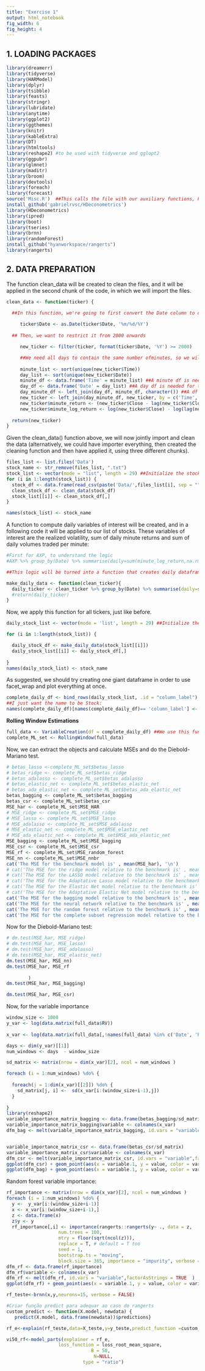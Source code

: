 ```yaml
---
title: "Exercise 1"
output: html_notebook
fig_width: 6 
fig_height: 4 
---
```


## **1. LOADING PACKAGES**

```r

library(dreamerr)
library(tidyverse)
library(HARModel)
library(dplyr)
library(tsibble)
library(feasts)
library(stringr)
library(lubridate)
library(anytime)
library(ggplot2)
library(ggthemes)
library(knitr)
library(kableExtra)
library(DT)
library(htmltools)
library(reshape2) #to be used with tidyverse and gglopt2
library(ggpubr)
library(glmnet)
library(maditr)
library(broom)
library(devtools)
library(foreach)
library(forecast)
source('Misc.R')  ##This calls the file with our auxiliary functions, keeping our code clean.
install_github('gabrielrvsc/HDeconometrics')
library(HDeconometrics)
library(ipred)
library(boot)
library(tseries)
library(brnn)
library(randomForest)
install_github("hyanworkspace/rangerts")
library(rangerts)
```

## **2. DATA PREPARATION**

The function clean_data will be created to clean the files, and it will be applied in the second chunk of the code, in which we will import the files.

```r
clean_data <- function(ticker) {

  ##In this function, we're going to first convert the Date column to date:
 
     ticker$Date <- as.Date(ticker$Date, '%m/%d/%Y')
  
  ## Then, we want to restrict it from 2000 onwards

     new_ticker <- filter(ticker, format(ticker$Date, '%Y') >= 2000)

     ##We need all days to contain the same number ofminutes, so we will use the left_join command first ensure that, and also to create NA for all MINUTES for which certain stocks do not have data.
     
     minute_list <- sort(unique(new_ticker$Time)) 
     day_list <- sort(unique(new_ticker$Date))
     minute_df <- data.frame('Time' = minute_list) ##A minute df is needed for the left_join() to be applied
     day_df <- data.frame('Date' = day_list) ##A day df is needed for the left_join() to be applied
     day_minute_df <- left_join(day_df, minute_df, character()) ##A df is created in which all 390 possible minutes were joined into each possible day
     new_ticker <- left_join(day_minute_df, new_ticker, by = c('Time', 'Date')) ##Then we left join all the informations in the new ticker into the day_minute df, uniformising all dates for all stocks in number of minutes
     new_ticker$minute_return <- (new_ticker$Close - lag(new_ticker$Close))/ new_ticker$Close ##Return taken on levels: p_t - p_{t-1} / p_{t-1}
     new_ticker$minute_log_return <- log(new_ticker$Close) - log(lag(new_ticker$Close)) ##Log return: log(p_t) - log(p_{t-1})
     
  return(new_ticker)
}
```

Given the clean_data() function above, we will now jointly import and clean the data (alternatively, we could have importer everything, then created the cleaning function and then have applied it, using three different chunks). 


```r
files_list <- list.files('Data')
stock_name <- str_remove(files_list, ".txt")
stock_list <- vector(mode = "list", length = 29) ##Initialize the stock list.
for (i in 1:length(stock_list)) {
  stock_df <- data.frame(read_csv(paste('Data/',files_list[i], sep = ""), col_types = cols())) 
  clean_stock_df <- clean_data(stock_df)
  stock_list[[i]] <- clean_stock_df[,]
}

names(stock_list) <- stock_name
```

A function to compute daily variables of interest will be created, and in a following code it will be applied to our list of stocks. These variables of interest are the realized volatility, sum of daily minute returns and sum of daily volumes traded per minute:

```r

#First for AXP, to understand the logic
#AXP %>% group_by(Date) %>% summarise(daily=sum(minute_log_return,na.rm=T), RV = sum(minute_log_return^2, na.rm = T), VOL = sum(Volume, na.rm = T), log_RV = log(sum(minute_log_return^2, na.rm = T)) ) ##This works as intended, just creates our daily dataframe. Therefore

##This logic will be turned into a function that creates daily dataframes for all of the tickers

make_daily_data <- function(clean_ticker){
  daily_ticker <- clean_ticker %>% group_by(Date) %>% summarise(daily=sum(minute_log_return,na.rm=T), RV = sum(minute_log_return^2, na.rm = T), VOL = sum(Volume, na.rm = T), log_RV = log(sum(minute_log_return^2, na.rm = T)) )
  #return(daily_ticker)
}
```

Now, we apply this function for all tickers, just like before.

```r
daily_stock_list <- vector(mode = 'list', length = 29) ##Initialize the daily stock list.

for (i in 1:length(stock_list)) {

  daily_stock_df <- make_daily_data(stock_list[[i]])
  daily_stock_list[[i]] <- daily_stock_df[,]
  
}
names(daily_stock_list) <- stock_name
```


As suggested, we should try creating one giant dataframe in order to use facet_wrap and plot everything at once.

```r
complete_daily_df <- bind_rows(daily_stock_list, .id = "column_label")
##I just want the name to be Stock:
names(complete_daily_df)[names(complete_daily_df)== 'column_label'] <- 'Stock'
```




**Rolling Window Estimations**
```r
full_data <- VariableCreation(df = complete_daily_df) ##We use this function to create the desired variables.
complete_ML_set <- RollingWindow(full_data)

```
Now, we can extract the objects and calculate MSEs and do the Diebold-Mariano test.
```r
# betas_lasso <-complete_ML_set$betas_lasso 
# betas_ridge <- complete_ML_set$betas_ridge
# betas_adalasso <- complete_ML_set$betas_adalasso
# betas_elastic_net <- complete_ML_set$betas_elastic_net
# betas_ada_elastic_net <- complete_ML_set$betas_ada_elastic_net
betas_bagging <- complete_ML_set$betas_bagging
betas_csr <- complete_ML_set$betas_csr
MSE_har <- complete_ML_set$MSE_HAR
# MSE_ridge <- complete_ML_set$MSE_ridge
# MSE_lasso <- complete_ML_set$MSE_lasso
# MSE_adalasso <- complete_ML_set$MSE_adalasso
# MSE_elastic_net <- complete_ML_set$MSE_elastic_net
# MSE_ada_elastic_net <- complete_ML_set$MSE_ada_elastic_net
MSE_bagging <- complete_ML_set$MSE_bagging
MSE_csr <- complete_ML_set$MSE_csr
MSE_rf <- complete_ML_set$MSE_random_forest
MSE_nn <- complete_ML_set$MSE_nnbr
cat('The MSE for the benchmark model is' , mean(MSE_har), '\n')
# cat('The MSE for the ridge model relative to the benchmark is' , mean(MSE_ridge)/mean(MSE_har),'and its absolute value is',mean(MSE_ridge), '\n')
# cat('The MSE for the LASSO model relative to the benchmark is' , mean(MSE_lasso)/mean(MSE_har),'and its absolute value is',mean(MSE_lasso),'\n')
# cat('The MSE for the Adaptative Lasso model relative to the benchmark is' , mean(MSE_adalasso)/mean(MSE_har),'and its absolute value is',mean(MSE_adalasso), '\n')
# cat('The MSE for the Elastic Net model relative to the benchmark is' , mean(MSE_elastic_net)/mean(MSE_har),'and its absolute value is',mean(MSE_elastic_net), '\n')
# cat('The MSE for the Adaptative Elastic Net model relative to the benchmark is' , mean(MSE_ada_elastic_net)/mean(MSE_har), 'and its absolute value is',mean(MSE_ada_elastic_net),'\n')
cat('The MSE for the bagging model relative to the benchmark is' , mean(MSE_bagging)/mean(MSE_har), 'and its absolute value is',mean(MSE_bagging),'\n')
cat('The MSE for the neural network relative to the benchmark is' , mean(MSE_nn)/mean(MSE_har), 'and its absolute value is',mean(MSE_nn),'\n')
cat('The MSE for the random forest relative to the benchmark is' , mean(MSE_rf)/mean(MSE_har), 'and its absolute value is',mean(MSE_rf),'\n')
cat('The MSE for the complete subset regression model relative to the benchmark is' , mean(MSE_csr)/mean(MSE_har), 'and its absolute value is',mean(MSE_csr),'\n')
```
Now for the Diebold-Mariano test:
```r
# dm.test(MSE_har, MSE_ridge)
# dm.test(MSE_har, MSE_lasso)
# dm.test(MSE_har, MSE_adalasso)
# dm.test(MSE_har, MSE_elastic_net)
dm.test(MSE_har, MSE_nn)
dm.test(MSE_har, MSE_rf
        
        )
dm.test(MSE_har, MSE_bagging)

dm.test(MSE_har, MSE_csr)
```


Now, for the variable importance
```r

window_size <- 1000
y_var <- log(data.matrix(full_data$RV)) 
  
x_var <- log(data.matrix(full_data[,!names(full_data) %in% c('Date', 'RV', 'current_date')])) ##Here, I HAD to remove V, because it's NAN before 2008.

days <- dim(y_var)[[1]] 
num_windows <- days  - window_size

sd_matrix <- matrix(nrow = dim(x_var)[2], ncol = num_windows )

foreach (i = 1:num_windows) %do% {
 
  foreach(j = 1:dim(x_var)[[2]]) %do% {
    sd_matrix[j, i] <-  sd(x_var[i:(window_size+i-1),j])
  }
   
}
library(reshape2)
variable_importance_matrix_bagging <- data.frame(betas_bagging/sd_matrix)
variable_importance_matrix_bagging$variable <- colnames(x_var)
dfm_bag <- melt(variable_importance_matrix_bagging, id.vars = "variable",factorAsStrings = TRUE )


variable_importance_matrix_csr <- data.frame(betas_csr/sd_matrix)
variable_importance_matrix_csr$variable <- colnames(x_var)
dfm_csr <- melt(variable_importance_matrix_csr, id.vars = "variable",factorAsStrings = TRUE )
ggplot(dfm_csr) + geom_point(aes(x = variable.1, y = value, color = variable)) +labs(x = "", y = "") + labs(colour = NULL)
ggplot(dfm_bag) + geom_point(aes(x = variable.1, y = value, color = variable)) +labs(x = "", y = "") + labs(colour = NULL)


```
Random forest variable importance:

```r
rf_importance <- matrix(nrow = dim(x_var)[2], ncol = num_windows )
foreach (i = 1:num_windows) %do% {
  y <-  y_var[i:(window_size+i-1)]
  x <- x_var[i:(window_size+i-1),]
  z <- data.frame(x)
  z$y <- y
  rf_importance[,i] <- importance(rangerts::rangerts(y~ ., data = z,
                   num.trees = 100,
                   mtry = floor(sqrt(ncol(z))),
                   replace = T, # default = T too
                   seed = 1,
                   bootstrap.ts = "moving",
                   block.size = 365, importance = "impurity", verbose = FALSE))}
dfm_rf <- data.frame(rf_importance)
dfm_rf$variable <- colnames(x_var)
dfm_rf <- melt(dfm_rf, id.vars = "variable",factorAsStrings = TRUE  )
ggplot(dfm_rf) + geom_point(aes(x = variable.1, y = value, color = variable)) +labs(x = "", y = "") + labs(colour = NULL)

```
```r
rf_teste<-brnn(x,y,neurons=15, verbose = FALSE)

#Criar função predict para adequar ao caso do rangerts
custom_predict <- function(X.model, newdata) {
   predict(X.model, data.frame(newdata))$predictions}

rf_e<-explain(rf_teste,data=X_teste,y=y_teste,predict_function =custom_predict,model_info=list(package="brnn",ver="0.8",type="brnn"))

vi50_rf<-model_parts(explainer = rf_e, 
                   loss_function = loss_root_mean_square,
                               B = 50,
                                N=NULL,
                            type = "ratio")
```




